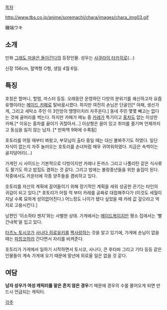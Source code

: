 [[목차]]

http://www.tbs.co.jp/anime/soremachi/chara/images/chara_img03.gif

磯端ウキ

== 소개 ==
만화 [[그래도 마을은 돌아간다]]의 등장인물. 성우는 [[사쿠라이 타카히로]](...)

신장 156cm, 혈액형 O형, 생일 4월 6일.

== 특징 ==
호칭은 할머니, 할멈, 마스터 등등. 오래동안 운영하던 다방의 분위기를 쇄신하고자 요즘 유행이라는 [[메이드 카페]]로 탈바꿈시켰다. 하지만 여전히 손님은 단골인[* 야채, 생선가게, 그리고 세탁소 주인 이 3인방이 땡땡이치러 자주온다.] 동네 주민 몇몇 빼고는 없다는 것에 골머리를 썩는다. 하지만 카페가 메뉴 중 [[카레]]가 특기이고 [[홍차]]도 없는 이상한 카페.[* 이유는 홍차를 끓이기 귀찮아서...]
이상형은 꿈이 있고 취미를 즐기며 언제까지고 동심을 잃지 않는 남자. [* 만화책 9화에 수록됨]

호토리를 어릴 때부터 봐왔고, 부모님이 출타 중일 때는 대신 볼봐주기도 하였다. 일단 자식이 없는지 자주 놀러오는 호토리를 손녀처럼 매우 귀여워하였다. 지금은 속썩이는 골치덩어리(...)

가게인 시 사이드는 기본적으로 다방이지만 카레나 돈까스 그리고 나폴리탄 같은 식사류도 팔기도 하고 밥집도 겸하는 것 같다. 그리고 밤에는 불량중년들을 위한 술집이 된다. 작중에서도 카운터에 각종 양주들을 겸비하고 있다.

호토리를 자신의 계획에 끌어들이기 위해 장기적인 계획을 세워 성공한 끈기는 타인의 귀감이 되고 있다.[* 호토리가 어릴 적 부터 카레를 공짜로 대접해주다가 (이것도 세월이 지날 수록 묘하게 성의없어진다.) 어느정도 나이가 됐다 싶었을 때 카레 값 갚으라고 억지로 고용시킨다.]

남편인 '이소하타 젠지'와는 사별한 상태. 가게에서는 [[메이드복]]이지만 평소 집에서는 '빨간내복'을 입고 있다.

[[타츠노 토시코]]가 [[사나다 히로유키]]를 [[짝사랑]]하는 것을 알고 있기에, 가게에 손님이 없을 때는 [[파칭코]]하러 간다면서 자리를 비켜준다.

호토리가 가게에서 일하기 시작하면서 토시코, 사나다, 콘 후타바 그리고 기타 등등 같은 인물들이 계속 가게에 오기 때문에 말년에 외로울 일은 없을 것 같다.

== 여담 ==

'''남자 성우가 여성 캐릭터를 맡은 흔치 않은 경우'''기 때문에 경우의 수를 물어오게 되면 반드시 언급되는 캐릭터.

[[각주]]
